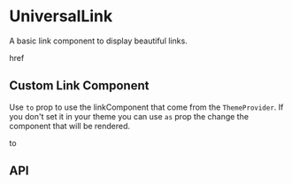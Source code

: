 
<Meta title="Components/UniversalLink" component={UniversalLink} />

# UniversalLink

A basic link component to display beautiful links.

<Canvas>
  <Story name="Basic">
    <UniversalLink href="/?path=/docs/components-universallink--basic#basic">
      href
    </UniversalLink>
  </Story>
</Canvas>

## Custom Link Component

Use `to` prop to use the linkComponent that come from the `ThemeProvider`. If you don't set it in your theme you can use `as` prop the change the component that will be rendered.

<Canvas>
  <Story name="Custom Link Component">
    <BrowserRouter>
      <UniversalLink
        to="?path=/docs/components-universallink--basic#with-react-router"
        as={Link}
      >
        to
      </UniversalLink>
    </BrowserRouter>
  </Story>
</Canvas>

## API

<ArgsTable of={UniversalLink} />
